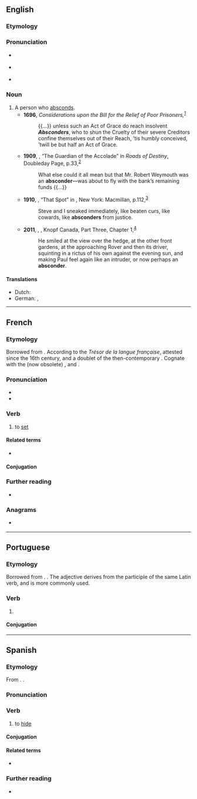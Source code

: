 ==English==

===Etymology===
{{suffix|en|abscond|er|id2=agent noun}}

===Pronunciation===
* {{a|US}} {{IPA|en|/æbˈskɑn.dɚ/|/æbˈzkɑn.dɚ/}}
* {{a|RP}} {{IPA|en|/æbˈskɒn.dɚ/}}
* {{rhymes|en|ɒndə(ɹ)|s=3}}

===Noun===
{{en-noun}}

# A person who [[abscond]]s. {{defdate|First attested in the late 17th century.}}
#* '''1696''', ''Considerations upon the Bill for the Relief of Poor Prisoners,''<sup>[http://name.umdl.umich.edu/A80371.0001.001]</sup>
#*: {{...}} unless such an Act of Grace do reach insolvent '''''Absconders''''', who to shun the Cruelty of their severe Creditors confine themselves out of their Reach, ’tis humbly conceived, ’twill be but half an Act of Grace.
#* '''1909''', {{w|O. Henry}}, “The Guardian of the Accolade” in ''Roads of Destiny'', Doubleday Page, p.{{nbsp}}33,<sup>[https://archive.org/details/roadsofdestiny00henrrich]</sup>
#*: What else could it all mean but that Mr. Robert Weymouth was an '''absconder'''—was about to fly with the bank’s remaining funds {{...}}
#* '''1910''', {{w|Jack London}}, “That Spot” in ''{{w|Lost Face}}'', New York: Macmillan, p.{{nbsp}}112,<sup>[https://archive.org/details/lostface00londuoft]</sup>
#*: Steve and I sneaked immediately, like beaten curs, like cowards, like '''absconders''' from justice.
#* '''2011''', {{w|Alan Hollinghurst}}, ''{{w|The Stranger's Child|The Stranger’s Child}}'', Knopf Canada, Part Three, Chapter 1,<sup>[https://books.google.ca/books?id=45LtSzG4P9sC&printsec=frontcover#v=onepage&q&f=false]</sup>
#*: He smiled at the view over the hedge, at the other front gardens, at the approaching Rover and then its driver, squinting in a rictus of his own against the evening sun, and making Paul feel again like an intruder, or now perhaps an '''absconder'''.

====Translations====
{{trans-top|one who absconds}}
* Dutch: {{t|nl|drosser|n}}
* German: {{t+|de|Ausreißer|m}}, {{t|de|Flüchtiger|m}}
{{trans-mid}}
{{trans-bottom}}
{{C|en|People}}

----

==French==

===Etymology===
Borrowed from {{bor|fr|la|abscondō|abscondō, abscondere|to hide}}. According to the ''Trésor de la langue française'', attested since the 16th century, and a doublet of the then-contemporary {{m|fro|abscondre}}. Cognate with the (now obsolete) {{cog|fr|esconcer||to set (said of the Sun)}}, and {{cog|pcd|esconser||to set (said of the Sun)}}.

===Pronunciation===
* {{fr-IPA}}
* {{audio|fr|LL-Q150 (fra)-Pamputt-absconder.wav|Audio}}

===Verb===
{{fr-verb}}

# {{lb|fr|regional}} to [[set]] {{gloss|said of the Sun at [[sunset]]}}

====Related terms====
* {{l|fr|abscons}}

====Conjugation====
{{fr-conj-auto}}

===Further reading===
* {{R:TLFi}}

===Anagrams===
* {{l|fro|abscondre}} {{q|archaism}}

----

==Portuguese==

===Etymology===
Borrowed from {{bor|pt|la|abscondo|abscondere|to hide, conceal}}. {{doublet|pt|esconder}}. The adjective {{m|pt|absconso}} derives from the participle of the same Latin verb, and is more commonly used.

===Verb===
{{pt-verb}}

# {{lb|pt|rare|formal}} {{synonym of|pt|esconder}}

====Conjugation====
{{pt-conj}}

----

==Spanish==

===Etymology===
From {{bor|es|la|abscondō}}. {{doublet|es|esconder}}.

===Pronunciation===
{{es-IPA}}

===Verb===
{{es-verb}}

# {{lb|es|obsolete|transitive}} to [[hide]]
#: {{syn|es|esconder}}

====Conjugation====
{{es-conj|nocomb=1}}

====Related terms====
* {{l|es|esconder}}

===Further reading===
* {{R:es:DRAE}}